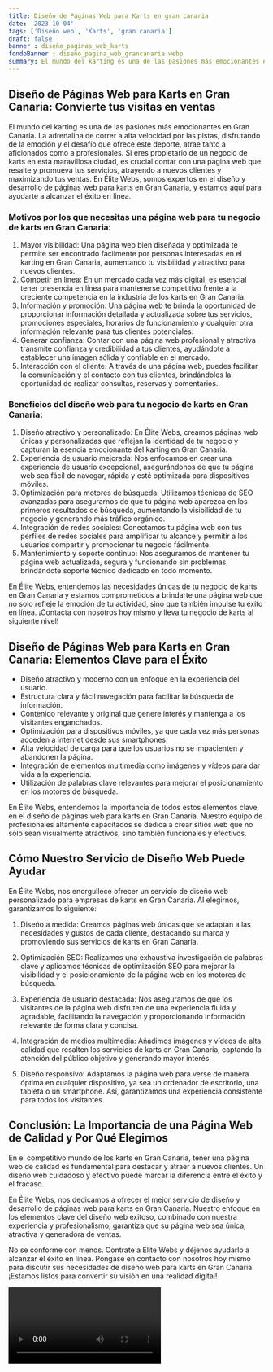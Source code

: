 ```yaml
---
title: Diseño de Páginas Web para Karts en gran canaria
date: '2023-10-04'
tags: ['Diseño web', 'Karts', 'gran canaria']
draft: false
banner : diseño_paginas_web_karts
fondoBanner : diseño_pagina_web_grancanaria.webp
summary: El mundo del karting es una de las pasiones más emocionantes en Gran Canaria. La adrenalina de correr a alta velocidad por las pistas, disfrutando de la emoción y el desafío que ofrece este deporte, atrae tanto a aficionados como a profesionales. Si eres propietario de un negocio de karts en esta maravillosa ciudad, es crucial contar con una página web que resalte y promueva tus servicios, atrayendo a nuevos clientes y maximizando tus ventas. En Élite Webs, somos expertos en el diseño y desarrollo de páginas web para karts en Gran Canaria, y estamos aquí para ayudarte a alcanzar el éxito en línea.
---
```


## Diseño de Páginas Web para Karts en Gran Canaria: Convierte tus visitas en ventas

El mundo del karting es una de las pasiones más emocionantes en Gran Canaria. La adrenalina de correr a alta velocidad por las pistas, disfrutando de la emoción y el desafío que ofrece este deporte, atrae tanto a aficionados como a profesionales. Si eres propietario de un negocio de karts en esta maravillosa ciudad, es crucial contar con una página web que resalte y promueva tus servicios, atrayendo a nuevos clientes y maximizando tus ventas. En Élite Webs, somos expertos en el diseño y desarrollo de páginas web para karts en Gran Canaria, y estamos aquí para ayudarte a alcanzar el éxito en línea.

### Motivos por los que necesitas una página web para tu negocio de karts en Gran Canaria:

1. Mayor visibilidad: Una página web bien diseñada y optimizada te permite ser encontrado fácilmente por personas interesadas en el karting en Gran Canaria, aumentando tu visibilidad y atractivo para nuevos clientes.
2. Competir en línea: En un mercado cada vez más digital, es esencial tener presencia en línea para mantenerse competitivo frente a la creciente competencia en la industria de los karts en Gran Canaria.
3. Información y promoción: Una página web te brinda la oportunidad de proporcionar información detallada y actualizada sobre tus servicios, promociones especiales, horarios de funcionamiento y cualquier otra información relevante para tus clientes potenciales.
4. Generar confianza: Contar con una página web profesional y atractiva transmite confianza y credibilidad a tus clientes, ayudándote a establecer una imagen sólida y confiable en el mercado.
5. Interacción con el cliente: A través de una página web, puedes facilitar la comunicación y el contacto con tus clientes, brindándoles la oportunidad de realizar consultas, reservas y comentarios.

### Beneficios del diseño web para tu negocio de karts en Gran Canaria:

1. Diseño atractivo y personalizado: En Élite Webs, creamos páginas web únicas y personalizadas que reflejan la identidad de tu negocio y capturan la esencia emocionante del karting en Gran Canaria.
2. Experiencia de usuario mejorada: Nos enfocamos en crear una experiencia de usuario excepcional, asegurándonos de que tu página web sea fácil de navegar, rápida y esté optimizada para dispositivos móviles.
3. Optimización para motores de búsqueda: Utilizamos técnicas de SEO avanzadas para asegurarnos de que tu página web aparezca en los primeros resultados de búsqueda, aumentando la visibilidad de tu negocio y generando más tráfico orgánico.
4. Integración de redes sociales: Conectamos tu página web con tus perfiles de redes sociales para amplificar tu alcance y permitir a los usuarios compartir y promocionar tu negocio fácilmente.
5. Mantenimiento y soporte continuo: Nos aseguramos de mantener tu página web actualizada, segura y funcionando sin problemas, brindándote soporte técnico dedicado en todo momento.

En Élite Webs, entendemos las necesidades únicas de tu negocio de karts en Gran Canaria y estamos comprometidos a brindarte una página web que no solo refleje la emoción de tu actividad, sino que también impulse tu éxito en línea. ¡Contacta con nosotros hoy mismo y lleva tu negocio de karts al siguiente nivel!

<GifSeo />

<Cta />

## Diseño de Páginas Web para Karts en Gran Canaria: Elementos Clave para el Éxito

- Diseño atractivo y moderno con un enfoque en la experiencia del usuario.
- Estructura clara y fácil navegación para facilitar la búsqueda de información.
- Contenido relevante y original que genere interés y mantenga a los visitantes enganchados.
- Optimización para dispositivos móviles, ya que cada vez más personas acceden a internet desde sus smartphones.
- Alta velocidad de carga para que los usuarios no se impacienten y abandonen la página.
- Integración de elementos multimedia como imágenes y vídeos para dar vida a la experiencia.
- Utilización de palabras clave relevantes para mejorar el posicionamiento en los motores de búsqueda.

En Élite Webs, entendemos la importancia de todos estos elementos clave en el diseño de páginas web para karts en Gran Canaria. Nuestro equipo de profesionales altamente capacitados se dedica a crear sitios web que no solo sean visualmente atractivos, sino también funcionales y efectivos.

## Cómo Nuestro Servicio de Diseño Web Puede Ayudar

En Élite Webs, nos enorgullece ofrecer un servicio de diseño web personalizado para empresas de karts en Gran Canaria. Al elegirnos, garantizamos lo siguiente:

1. Diseño a medida: Creamos páginas web únicas que se adaptan a las necesidades y gustos de cada cliente, destacando su marca y promoviendo sus servicios de karts en Gran Canaria.

2. Optimización SEO: Realizamos una exhaustiva investigación de palabras clave y aplicamos técnicas de optimización SEO para mejorar la visibilidad y el posicionamiento de la página web en los motores de búsqueda.

3. Experiencia de usuario destacada: Nos aseguramos de que los visitantes de la página web disfruten de una experiencia fluida y agradable, facilitando la navegación y proporcionando información relevante de forma clara y concisa.

4. Integración de medios multimedia: Añadimos imágenes y vídeos de alta calidad que resalten los servicios de karts en Gran Canaria, captando la atención del público objetivo y generando mayor interés.

5. Diseño responsivo: Adaptamos la página web para verse de manera óptima en cualquier dispositivo, ya sea un ordenador de escritorio, una tableta o un smartphone. Así, garantizamos una experiencia consistente para todos los visitantes.

## Conclusión: La Importancia de una Página Web de Calidad y Por Qué Elegirnos

En el competitivo mundo de los karts en Gran Canaria, tener una página web de calidad es fundamental para destacar y atraer a nuevos clientes. Un diseño web cuidadoso y efectivo puede marcar la diferencia entre el éxito y el fracaso.

En Élite Webs, nos dedicamos a ofrecer el mejor servicio de diseño y desarrollo de páginas web para karts en Gran Canaria. Nuestro enfoque en los elementos clave del diseño web exitoso, combinado con nuestra experiencia y profesionalismo, garantiza que su página web sea única, atractiva y generadora de ventas.

No se conforme con menos. Contrate a Élite Webs y déjenos ayudarlo a alcanzar el éxito en línea. Póngase en contacto con nosotros hoy mismo para discutir sus necesidades de diseño web para karts en Gran Canaria. ¡Estamos listos para convertir su visión en una realidad digital!

<Video />

<CtaBot job='Karts' city='gran canaria'/>

<Gmaps query='gran canaria+españa+maps' />